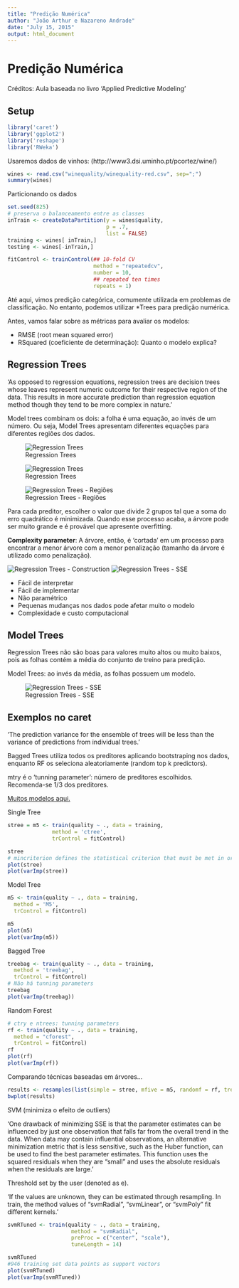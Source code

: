 ```yaml
---
title: "Predição Numérica"
author: "João Arthur e Nazareno Andrade"
date: "July 15, 2015"
output: html_document
---
```


# Predição Numérica

Créditos: Aula baseada no livro 'Applied Predictive Modeling'

## Setup

```r
library('caret')
library('ggplot2')
library('reshape')
library('RWeka')
```

Usaremos dados de vinhos: (http://www3.dsi.uminho.pt/pcortez/wine/)

```r
wines <- read.csv("winequality/winequality-red.csv", sep=";")
summary(wines)
```


Particionando os dados

```r
set.seed(825)
# preserva o balanceamento entre as classes
inTrain <- createDataPartition(y = wines$quality,
                               p = .7,
                               list = FALSE)
training <- wines[ inTrain,]
testing <- wines[-inTrain,]

fitControl <- trainControl(## 10-fold CV
                           method = "repeatedcv",
                           number = 10,
                           ## repeated ten times
                           repeats = 1)
```

Até aqui, vimos predição categórica, comumente utilizada em problemas de classificação. No entanto, podemos utilizar *Trees para predição numérica.

Antes, vamos falar sobre as métricas para avaliar os modelos:

- RMSE (root mean squared error)
- RSquared (coeficiente de determinação): Quanto o modelo explica?

## Regression Trees

'As opposed to regression equations, regression trees are decision trees whose leaves represent numeric outcome for their respective region of the data.
This results in more accurate prediction than regression equation method though they tend to be more complex in nature.'

Model trees combinam os dois: a folha é uma equação, ao invés de um número. Ou seja, Model Trees apresentam diferentes equações para diferentes regiões dos dados.

![Regression Trees](regressiontrees.png)

![Regression Trees](regressiontrees-example.png)

![Regression Trees - Regiões](regressiontrees-example2.png)

Para cada preditor, escolher o valor que divide 2 grupos tal que a soma do erro quadrático é minimizada.
Quando esse processo acaba, a árvore pode ser muito grande e é provável que apresente overfitting. 

**Complexity parameter**: A árvore, então, é 'cortada' em um processo para encontrar a menor árvore com a menor penalização (tamanho da árvore é utilizado como penalização).

![Regression Trees - Construction](regressiontrees-construction.png)
![Regression Trees - SSE](sum_squared_error.png)


- Fácil de interpretar
- Fácil de implementar
- Não paramétrico
- Pequenas mudanças nos dados pode afetar muito o modelo
- Complexidade e custo computacional

## Model Trees

Regression Trees não são boas para valores muito altos ou muito baixos, pois as folhas contém a média do conjunto de treino para predição.

Model Trees: ao invés da média, as folhas possuem um modelo.

![Regression Trees - SSE](modeltrees.png)

## Exemplos no caret

'The prediction variance for the ensemble of trees will be less than the variance of predictions from individual trees.'

Bagged Trees utiliza todos os preditores aplicando bootstraping nos dados, enquanto RF os seleciona aleatoriamente (random top k predictors). 

mtry é o 'tunning parameter': número de preditores escolhidos. Recomenda-se 1/3 dos preditores.

[Muitos modelos aqui.](http://topepo.github.io/caret/Tree_Based_Model.html)

Single Tree
```r
stree = m5 <- train(quality ~ ., data = training,
              method = 'ctree',
              trControl = fitControl)

stree
# mincriterion defines the statistical criterion that must be met in order to continue splitting; maxdepth is the maximum depth of the tree. 
plot(stree)
plot(varImp(stree))
```

Model Tree
```r
m5 <- train(quality ~ ., data = training,
  method = 'M5',
  trControl = fitControl)

m5
plot(m5)
plot(varImp(m5))
```


Bagged Tree
```r
treebag <- train(quality ~ ., data = training,
  method = 'treebag',
  trControl = fitControl)
# Não há tunning parameters
treebag
plot(varImp(treebag))
```

Random Forest
```r
# ctry e ntrees: tunning parameters
rf <- train(quality ~ ., data = training,
  method = "cforest",
  trControl = fitControl)
rf
plot(rf)
plot(varImp(rf))
```


Comparando técnicas baseadas em árvores...
```r
results <- resamples(list(simple = stree, mfive = m5, randomf = rf, treebag = treebag))
bwplot(results)
```

SVM (minimiza o efeito de outliers)

'One drawback of minimizing SSE is that the parameter estimates can be influenced by just one observation that falls far from the overall trend in the data. When data may contain influential observations, an alternative minimization metric that is less sensitive, such as the Huber function, can be used to find the best parameter estimates. This function uses the squared residuals when they are “small” and uses the absolute residuals when the residuals are large.'

Threshold set by the user (denoted as e).

'If the values are unknown, they can be estimated through resampling. In train, the method values of "svmRadial", "svmLinear", or "svmPoly" fit different kernels.'
```r
svmRTuned <- train(quality ~ ., data = training,
                    method = "svmRadial",
                    preProc = c("center", "scale"),
                    tuneLength = 14)

svmRTuned
#946 training set data points as support vectors
plot(svmRTuned)
plot(varImp(svmRTuned))
```